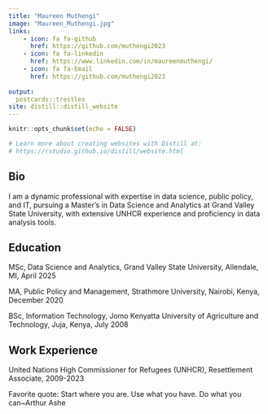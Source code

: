 ```yaml
---
title: "Maureen Muthengi"
image: "Maureen_Muthengi.jpg"
links:
    - icon: fa fa-github
      href: https://github.com/muthengi2023 
    - icon: fa fa-linkedin
      href: https://www.linkedin.com/in/maureenmuthengi/ 
    - icon: fa fa-Email
      href: https://github.com/muthengi2023
    
output:
  postcards::trestles
site: distill::distill_website
---
```


```r
knitr::opts_chunk$set(echo = FALSE)

# Learn more about creating websites with Distill at:
# https://rstudio.github.io/distill/website.html

```

## Bio
I am a dynamic professional with expertise in data science, public policy, and IT, pursuing a Master's in Data Science and Analytics at Grand Valley State University, with extensive UNHCR experience and proficiency in data analysis tools.

## Education
MSc, Data Science and Analytics, Grand Valley State University, Allendale, MI, April 2025

MA, Public Policy and Management, Strathmore University, Nairobi, Kenya, December 2020

BSc, Information Technology, Jomo Kenyatta University of Agriculture and Technology, Juja, Kenya, July 2008

## Work Experience
United Nations High Commissioner for Refugees (UNHCR), Resettlement Associate, 2009-2023


Favorite quote: Start where you are. Use what you have. Do what you can~Arthur Ashe
